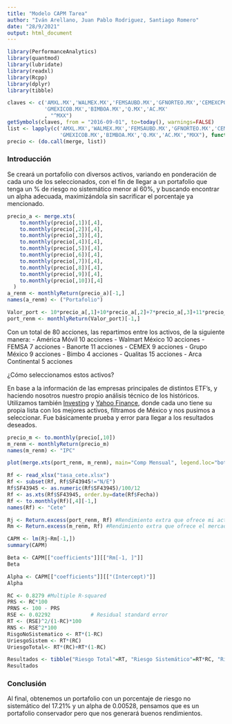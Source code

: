 ---
title: "Modelo CAPM Tarea"
author: "Iván Arellano, Juan Pablo Rodriguez, Santiago Romero"
date: "28/9/2021"
output: html_document
---

```{r setup, include=FALSE}
library(PerformanceAnalytics)
library(quantmod)
library(lubridate)
library(readxl)
library(Rcpp)
library(dplyr)
library(tibble)
```

```{r , warning=FALSE, include=FALSE}
claves <- c('AMXL.MX','WALMEX.MX','FEMSAUBD.MX','GFNORTEO.MX','CEMEXCPO.MX',
            'GMEXICOB.MX','BIMBOA.MX','Q.MX','AC.MX'
            , "^MXX")
getSymbols(claves, from = "2016-09-01", to=today(), warnings=FALSE)
list <- lapply(c('AMXL.MX','WALMEX.MX','FEMSAUBD.MX','GFNORTEO.MX','CEMEXCPO.MX',
                 'GMEXICOB.MX','BIMBOA.MX','Q.MX','AC.MX',"MXX"), function(x) Cl(get(x))) #Se quita el claves por el contenido por ^
precio <- (do.call(merge, list))
```
### Introducción 
Se creará un portafolio con diversos activos, variando en ponderación de cada uno de los seleccionados, con el fin de llegar a un portafolio que tenga un % de riesgo no sistemático menor al 60%, y buscando encontrar un alpha adecuada, maximizándola sin sacrificar el porcentaje ya mencionado.


```{r, include=FALSE}
precio_a <- merge.xts(
    to.monthly(precio[,1])[,4],
    to.monthly(precio[,2])[,4],
    to.monthly(precio[,3])[,4],
    to.monthly(precio[,4])[,4],
    to.monthly(precio[,5])[,4],
    to.monthly(precio[,6])[,4],
    to.monthly(precio[,7])[,4],
    to.monthly(precio[,8])[,4],
    to.monthly(precio[,9])[,4],
    to.monthly(precio[,10])[,4]
  )
a_renm <- monthlyReturn(precio_a)[-1,]
names(a_renm) <- ("Portafolio")
```
```{r, include=FALSE}
Valor_port <- 10*precio_a[,1]+10*precio_a[,2]+7*precio_a[,3]+11*precio_a[,4]+9*precio_a[,5]+9*precio_a[,6]+4*precio_a[,7]+15*precio_a[,8]+5*precio_a[,9]
port_renm <- monthlyReturn(Valor_port)[-1,]
```
Con un total de 80 acciones, las repartimos entre los activos, de la siguiente manera:
  - América Móvil 10 acciones
  - Walmart México 10 acciones
  - FEMSA 7 acciones
  - Banorte 11 acciones
  - CEMEX 9 acciones
  - Grupo México 9 acciones
  - Bimbo 4 acciones
  - Qualitas 15 acciones 
  - Arca Continental 5 acciones
  
¿Cómo seleccionamos estos activos?

En base a la información de las empresas principales de distintos ETF's, y haciendo nosotros nuestro propio análisis técnico de los históricos. Utilizamos también [Investing](https://mx.investing.com/equities/) y [Yahoo Finance](https://finance.yahoo.com/etfs), donde cada uno tiene su  propia lista con los mejores activos, filtramos de México y nos pusimos a seleccionar. Fue básicamente prueba y error para llegar a los resultados deseados.

```{r, include=FALSE}
precio_m <- to.monthly(precio[,10])
m_renm <- monthlyReturn(precio_m)
names(m_renm) <- "IPC"
```


```{r}
plot(merge.xts(port_renm, m_renm), main="Comp Mensual", legend.loc="bottom")
```

```{r, include=FALSE}
Rf <- read_xlsx("tasa_cete.xlsx")
Rf <- subset(Rf, Rf$SF43945!="N/E")
Rf$SF43945 <- as.numeric(Rf$SF43945)/100/12
Rf <- as.xts(Rf$SF43945, order.by=date(Rf$Fecha))
Rf <- to.monthly(Rf)[,4][-1,]
names(Rf) <- "Cete"
```

```{r, include=FALSE}
Rj <- Return.excess(port_renm, Rf) #Rendimiento extra que ofrece mi activo comparado con el rendimiento libre de riesgo
Rm <- Return.excess(m_renm, Rf) #Rendimiento extra que ofrece el mercado comparado con el activo libre de riesgo
```

```{r, include=FALSE}
CAPM <- lm(Rj~Rm[-1,])
summary(CAPM)
```



```{r, include=FALSE}
Beta <- CAPM[["coefficients"]][["Rm[-1, ]"]]
Beta
```

```{r, include=FALSE}
Alpha <- CAPM[["coefficients"]][["(Intercept)"]]
Alpha
```

```{r, include=FALSE}
RC <- 0.8279 #Multiple R-squared
PRS <- RC*100
PRNS <- 100 - PRS
RSE <- 0.02292             # Residual standard error 
RT <- (RSE)^2/(1-RC)*100
RNS <- RSE^2*100
RisgoNoSistematico <- RT*(1-RC)
UriesgoSistem <- RT*(RC)
UriesgoTotal<- RT*(RC)+RT*(1-RC)
```

```{r}
Resultados <- tibble("Riesgo Total"=RT, "Riesgo Sistemático"=RT*RC, "Riesgo No Sistemático"=RT*(1-RC), "% de Riesgo Sistemático"=RC*100, "% Riesgo No Sistemático"=(1-RC)*100, "Beta"=Beta, "Alpha"=Alpha)
Resultados
```

### Conclusión
Al final, obtenemos un portafolio con un porcentaje de riesgo no sistemático del 17.21% y un alpha de 0.00528, pensamos que es un portafolio conservador pero que nos generará buenos rendimientos.
